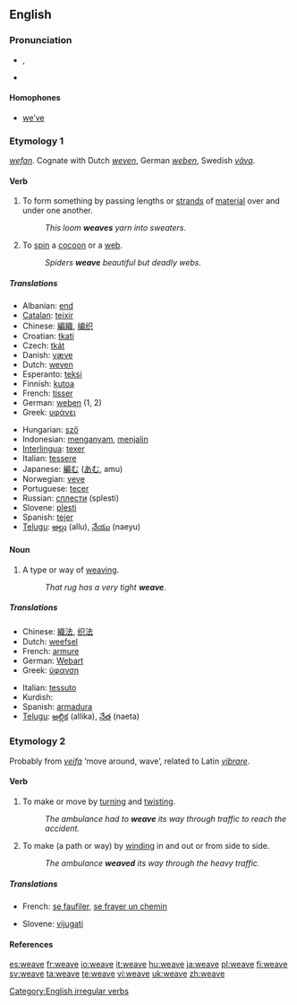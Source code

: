 ==English==

===Pronunciation===
* {{enPR|wēv}}, {{IPA|/wiːv/}}
* {{audio|en-us-weave.ogg|Audio (US)}}
*: {{rhymes|iːv}}

====Homophones====
* [[we've|we’ve]]

===Etymology 1===
{{etyl|ang}} ''[[wefan]]''. Cognate with Dutch ''[[weven]]'', German ''[[weben]]'', Swedish ''[[väva]]''.

====Verb====
{{en-verb|weaves|weaving|wove|woven}}

# To form something by passing lengths or [[strand]]s of [[material]] over and under one another.
#: ''This loom '''weaves''' yarn into sweaters''.
# To [[spin]] a [[cocoon]] or a [[web]].
#: ''Spiders '''weave''' beautiful but deadly webs.''

=====Translations=====
{{trans-top}}
* Albanian: [[end]]
* [[Catalan]]: [[teixir]]
* Chinese: [[編織]], [[编织]]
* Croatian: [[tkati]]
* Czech: [[tkát]]
* Danish: [[væve]]
* Dutch: [[weven]]
* Esperanto: [[teksi]]
* Finnish: [[kutoa]]
* French: [[tisser]]
* German: [[weben]] (1, 2)
* Greek: [[υφάνει]]
{{trans-mid}}
* Hungarian: [[sző]]
* Indonesian: [[anyam|menganyam]], [[jalin|menjalin]]
* [[Interlingua]]: [[texer]]
* Italian: [[tessere]]
* Japanese: [[編む]] ([[あむ]], amu)
* Norwegian: [[veve]]
* Portuguese: [[tecer]]
* Russian: [[сплести]] (splesti)
* Slovene: [[plesti]]
* Spanish: [[tejer]]
* [[Telugu]]: [[అల్లు]] (allu), [[నేయు]] (naeyu)
{{trans-bottom}}

====Noun====
{{en-noun}}

# ­A type or way of [[weaving]].
#: ''That rug has a very tight '''weave'''.''

=====Translations=====
{{trans-top|a type or way of weaving}}
* Chinese: [[織法]], [[织法]]
* Dutch: [[weefsel]] {{n}}
* French: [[armure]] {{f}}
* German: [[Webart]] {{f}}
* Greek: [[ύφανση]] {{f}}
{{trans-mid}}
* Italian: [[tessuto]] {{m}}
* Kurdish: {{KUchar|[[چنین]]}}
* Spanish: [[armadura]]
* [[Telugu]]: [[అల్లిక]] (allika), [[నేత]] (naeta)
{{trans-bottom}}

===Etymology 2===
Probably from {{etyl|non}} ''[[veifa]]'' ‘move around, wave’, related to Latin ''[[vibrare]]''.

====Verb====
{{en-verb|weav|es}}

# To make or move by [[turn]]ing and [[twist]]ing.
#: ''The ambulance had to '''weave''' its way through traffic to reach the accident.''
# To make (a path or way) by [[wind]]ing in and out or from side to side.
#: ''The ambulance '''weaved''' its way through the heavy traffic.''

=====Translations=====
{{trans-top|to weave}}
* French: [[se faufiler]], [[se frayer un chemin]]
{{trans-mid}}
* Slovene: [[vijugati]]
{{trans-bottom}}

====References====
{{R:Century 1911}}
{{R:Webster 1913}}

[[Category:English irregular verbs]]

[[es:weave]]
[[fr:weave]]
[[io:weave]]
[[it:weave]]
[[hu:weave]]
[[ja:weave]]
[[pl:weave]]
[[fi:weave]]
[[sv:weave]]
[[ta:weave]]
[[te:weave]]
[[vi:weave]]
[[uk:weave]]
[[zh:weave]]